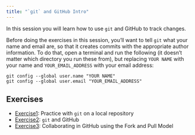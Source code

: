 ```yaml
---
title: "`git` and GitHub Intro"
---
```


In this session you will learn how to use `git` and GitHub to track changes.

Before doing the exercises in this session, you'll want to tell `git` what your name and email are, so that it creates commits with the appropriate author information. To do that, open a terminal and run the following (it doesn't matter which directory you run these from), but replacing `YOUR NAME` with your name and `YOUR_EMAIL_ADDRESS` with your email address:
```
git config --global user.name "YOUR NAME"
git config --global user.email "YOUR_EMAIL_ADDRESS"
```

## Exercises

 * [Exercise1](exercise1.qmd): Practice with `git` on a local repository
 * [Exercise2](exercise2.qmd): `git` and GitHub
 * [Exercise3](exercise3.qmd): Collaborating in GitHub using the Fork and Pull Model
